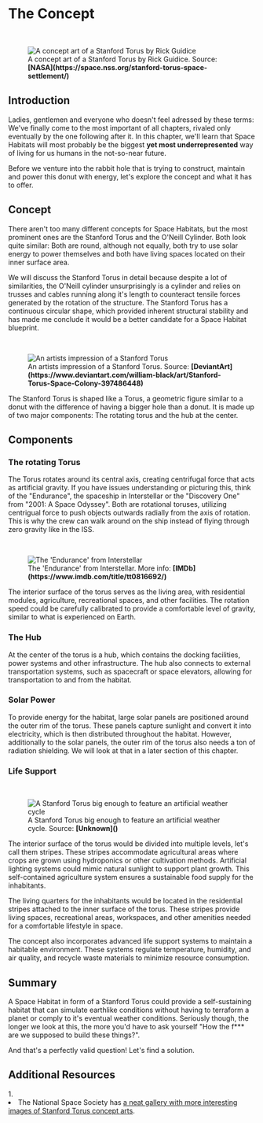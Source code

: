 
# The Concept

<ReadingTime duration="5" />
<AudioPlayer ident="concept" />

<br/>
<figure>
<Image src={require(".//../../../resources/images/stanfordtorus.png")} alt="A concept art of a Stanford Torus by Rick Guidice" />
<figcaption style={{ color: "rgb(156, 156, 156)", fontSize: "14px", marginTop: "2px" }}>A concept art of a Stanford Torus by Rick Guidice. Source: <strong>[NASA](https://space.nss.org/stanford-torus-space-settlement/)</strong></figcaption>
</figure>

## Introduction
Ladies, gentlemen and everyone who doesn't feel adressed by these terms: We've finally come to the most important of all chapters, rivaled only eventually by the one following after it. In this chapter, we'll learn that Space Habitats will most probably be the biggest <strong>yet most underrepresented</strong> way of living for us humans in the not-so-near future.

Before we venture into the rabbit hole that is trying to construct, maintain and power this donut with energy, let's explore the concept and what it has to offer.

## Concept
There aren't too many different concepts for Space Habitats, but the most prominent ones are the Stanford Torus and the O'Neill Cylinder. Both look quite similar: Both are round, although not equally, both try to use solar energy to power themselves and both have living spaces located on their inner surface area. 

We will discuss the Stanford Torus in detail because despite a lot of similarities, the O'Neill cylinder unsurprisingly is a cylinder and relies on trusses and cables running along it's length to counteract tensile forces generated by the rotation of the structure. The Stanford Torus has a continuous circular shape, which provided inherent structural stability and has made me conclude it would be a better candidate for a Space Habitat blueprint. 

<br/>
<figure>
<Image src={require(".//../../../resources/images/stanfordtorus2.png")} alt="An artists impression of a Stanford Torus" />
<figcaption style={{ color: "rgb(156, 156, 156)", fontSize: "14px", marginTop: "2px" }}>An artists impression of a Stanford Torus. Source: <strong>[DeviantArt](https://www.deviantart.com/william-black/art/Stanford-Torus-Space-Colony-397486448)</strong></figcaption>
</figure>

The Stanford Torus is shaped like a Torus, a geometric figure similar to a donut with the difference of having a bigger hole than a donut. It is made up of two major components: The rotating torus and the hub at the center.

## Components
### The rotating Torus
The Torus rotates around its central axis, creating centrifugal force that acts as artificial gravity. If you have issues understanding or picturing this, think of the "Endurance", the spaceship in Interstellar or the "Discovery One" from "2001: A Space Odyssey". Both are rotational toruses, utilizing centrigual force to push objects outwards radially from the axis of rotation. This is why the crew can walk around on the ship instead of flying through zero gravity like in the ISS. 

<br/>
<figure>
<Image src={require(".//../../../resources/images/endurance.gif")} alt="The 'Endurance' from Interstellar" />
<figcaption style={{ color: "rgb(156, 156, 156)", fontSize: "14px", marginTop: "2px" }}>The 'Endurance' from Interstellar. More info: <strong>[IMDb](https://www.imdb.com/title/tt0816692/)</strong></figcaption>
</figure>

The interior surface of the torus serves as the living area, with residential modules, agriculture, recreational spaces, and other facilities. The rotation speed could be carefully calibrated to provide a comfortable level of gravity, similar to what is experienced on Earth.

### The Hub
At the center of the torus is a hub, which contains the docking facilities, power systems and other infrastructure. The hub also connects to external transportation systems, such as spacecraft or space elevators, allowing for transportation to and from the habitat.

### Solar Power
To provide energy for the habitat, large solar panels are positioned around the outer rim of the torus. These panels capture sunlight and convert it into electricity, which is then distributed throughout the habitat. However, additionally to the solar panels, the outer rim of the torus also needs a ton of radiation shielding. We will look at that in a later section of this chapter.

### Life Support

<br/>
<figure>
<Image src={require(".//../../../resources/images/stanfordtorus3.png")} alt="A Stanford Torus big enough to feature an artificial weather cycle" />
<figcaption style={{ color: "rgb(156, 156, 156)", fontSize: "14px", marginTop: "2px" }}>A Stanford Torus big enough to feature an artificial weather cycle. Source: <strong>[Unknown]()</strong></figcaption>
</figure>

The interior surface of the torus would be divided into multiple levels, let's call them stripes. These stripes accommodate agricultural areas where crops are grown using hydroponics or other cultivation methods. Artificial lighting systems could mimic natural sunlight to support plant growth. This self-contained agriculture system ensures a sustainable food supply for the inhabitants.

The living quarters for the inhabitants would be located in the residential stripes attached to the inner surface of the torus. These stripes provide living spaces, recreational areas, workspaces, and other amenities needed for a comfortable lifestyle in space.

The concept also incorporates advanced life support systems to maintain a habitable environment. These systems regulate temperature, humidity, and air quality, and recycle waste materials to minimize resource consumption.

## Summary
A Space Habitat in form of a Stanford Torus could provide a self-sustaining habitat that can simulate earthlike conditions without having to terraform a planet or comply to it's eventual weather conditions. Seriously though, the longer we look at this, the more you'd have to ask yourself "How the f*** are we supposed to build these things?".

And that's a perfectly valid question! Let's find a solution.


<SaveArticleSection article="space-habitats-concept"/>

## Additional Resources
<AdditionalResources>
  <div>
    <span>1. </span><li>The National Space Society has <a href="https://space.nss.org/stanford-torus-space-settlement/" target="_blank">a neat gallery with more interesting images of Stanford Torus concept arts</a>.</li>
  </div>
</AdditionalResources>


<Analytics />